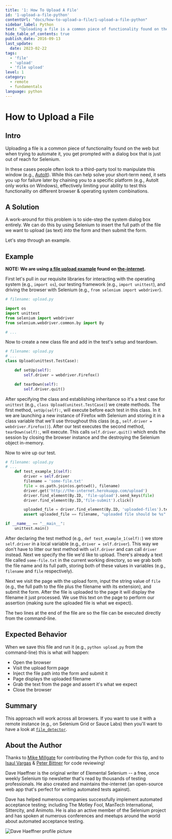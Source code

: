 ```yaml
---
title: '1: How To Upload A File'
id: '1-upload-a-file-python'
contentUrl: "docs/how-to-upload-a-file/1-upload-a-file-python"
sidebar_label: Python
text: "Uploading a file is a common piece of functionality found on the web but when trying to automate it, you get prompted with a dialog box that is just out of reach for Selenium. In these cases people often look to a third-party tool to manipulate this window."
hide_table_of_contents: true
publish_date: 2016-09-13
last_update:
  date: 2023-02-22
tags:
  - 'file'
  - 'upload'
  - 'file upload'
level: 1
category:
  - remote
  - fundamentals
language: python
---
```


# How to Upload a File

## Intro

Uploading a file is a common piece of functionality found on the web but when trying to automate it, you get prompted with a dialog box that is just out of reach for Selenium.

In these cases people often look to a third-party tool to manipulate this window (e.g., [AutoIt](http://www.toolsqa.com/selenium-webdriver/autoit-selenium-webdriver/)). While this can help solve your short-term need, it sets you up for failure later by chaining you to a specific platform (e.g., AutoIt only works on Windows), effectively limiting your ability to test this functionality on different browser & operating system combinations.


## A Solution

A work-around for this problem is to side-step the system dialog box entirely. We can do this by using Selenium to insert the full path of the file we want to upload (as text) _into_ the form and then submit the form.

Let's step through an example.

## Example

__NOTE: We are using [a file upload example](http://the-internet.herokuapp.com/upload) found on [the-internet](https://github.com/tourdedave/the-internet).__

First let's pull in our requisite libraries for interacting with the operating system (e.g., `import os`), our testing framework (e.g., `import unittest`), and driving the browser with Selenium (e.g., `from selenium import webdriver`).

```python
# filename: upload.py

import os
import unittest
from selenium import webdriver
from selenium.webdriver.common.by import By

# ...
```

Now to create a new class file and add in the test's setup and teardown.

```python
# filename: upload.py
# ...
class Upload(unittest.TestCase):

    def setUp(self):
        self.driver = webdriver.Firefox()

    def tearDown(self):
        self.driver.quit()
```

After specifying the class and establishing inheritance so it's a test case for `unittest` (e.g., `class Upload(unitest.TestCase)`) we create methods. The first method, `setUp(self):`, will execute before each test in this class. In it we are launching a new instance of Firefox with Selenium and storing it in a class variable that we'll use throughout this class (e.g., `self.driver = webdriver.Firefox()`). After our test executes the second method, `tearDown(self):`, will execute. This calls `self.driver.quit()` which ends the session by closing the browser instance and the destroying the Selenium object in-memory.

Now to wire up our test.

```python
# filename: upload.py
# ...
    def test_example_1(self):
        driver = self.driver
        filename = 'some-file.txt'
        file = os.path.join(os.getcwd(), filename)
        driver.get('http://the-internet.herokuapp.com/upload')
        driver.find_element(By.ID, 'file-upload').send_keys(file)
        driver.find_element(By.ID,'file-submit').click()

        uploaded_file = driver.find_element(By.ID, 'uploaded-files').text
        assert uploaded_file == filename, "uploaded file should be %s" % filename

if __name__ == "__main__":
    unittest.main()
```

After declaring the test method (e.g., `def test_example_1(self):`) we store `self.driver` in a local variable (e.g., `driver = self.driver`). This way we don't have to litter our test method with `self.driver` and can call `driver` instead. Next we specify the file we'd like to upload. There's already a text file called `some-file.txt` in the current working directory, so we grab both the file name and its full path, storing both of these values in variables (e.g., `filename` and `file` respectively).

Next we visit the page with the upload form, input the string value of `file` (e.g., the full path to the file plus the filename with its extension), and submit the form. After the file is uploaded to the page it will display the filename it just processed. We use this text on the page to perform our assertion (making sure the uploaded file is what we expect).

The two lines at the end of the file are so the file can be executed directly from the command-line.

## Expected Behavior

When we save this file and run it (e.g., `python upload.py` from the command-line) this is what will happen:

+ Open the browser
+ Visit the upload form page
+ Inject the file path into the form and submit it
+ Page displays the uploaded filename
+ Grab the text from the page and assert it's what we expect
+ Close the browser

## Summary

This approach will work across all browsers. If you want to use it with a remote instance (e.g., on Selenium Grid or Sauce Labs) then you'll want to have a look at [`file_detector`](http://seleniumhq.github.io/selenium/docs/api/py/webdriver_remote/selenium.webdriver.remote.webdriver.html?highlight=detect#selenium.webdriver.remote.webdriver.WebDriver.file_detector).


## About the Author

Thanks to [Mike Millgate](https://github.com/trabulmonkee) for contributing the Python code for this tip, and to [Isaul Vargas](https://github.com/Dude-X) & [Peter Bittner](https://github.com/bittner) for code reviewing!

Dave Haeffner is the original writer of Elemental Selenium -- a free, once weekly Selenium tip newsletter that's read by thousands of testing professionals. He also created and maintains the-internet (an open-source web app that's perfect for writing automated tests against).

Dave has helped numerous companies successfully implement automated acceptance testing; including The Motley Fool, ManTech International, Sittercity, and Animoto. He is also an active member of the Selenium project and has spoken at numerous conferences and meetups around the world about automated acceptance testing.

![Dave Haeffner profile picture](/img/authors/dave-haeffner.jpeg#author-img 'a title')
